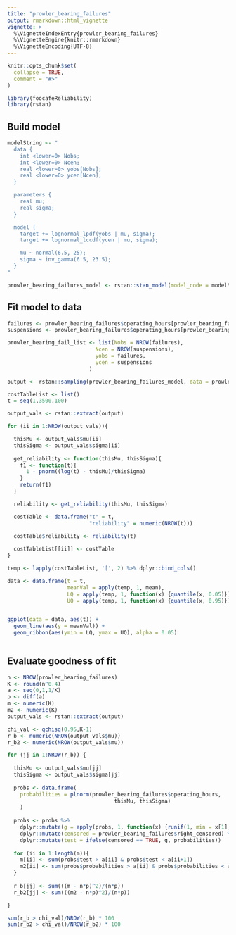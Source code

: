 ```yaml
---
title: "prowler_bearing_failures"
output: rmarkdown::html_vignette
vignette: >
  %\VignetteIndexEntry{prowler_bearing_failures}
  %\VignetteEngine{knitr::rmarkdown}
  %\VignetteEncoding{UTF-8}
---
```


```r
knitr::opts_chunk$set(
  collapse = TRUE,
  comment = "#>"
)
```

```r
library(foocafeReliability)
library(rstan)
```


## Build model
```R

modelString <- "
  data {
    int <lower=0> Nobs;
    int <lower=0> Ncen;
    real <lower=0> yobs[Nobs];
    real <lower=0> ycen[Ncen];
  }

  parameters {
    real mu;
    real sigma;
  }

  model {
    target += lognormal_lpdf(yobs | mu, sigma);
    target += lognormal_lccdf(ycen | mu, sigma);

    mu ~ normal(6.5, 25);
    sigma ~ inv_gamma(6.5, 23.5);
  }
"

prowler_bearing_failures_model <- rstan::stan_model(model_code = modelString)


```

## Fit model to data
```R
failures <- prowler_bearing_failures$operating_hours[prowler_bearing_failures$right_censored == FALSE]
suspensions <- prowler_bearing_failures$operating_hours[prowler_bearing_failures$right_censored == TRUE]

prowler_bearing_fail_list <- list(Nobs = NROW(failures),
                            Ncen = NROW(suspensions),
                            yobs = failures,
                            ycen = suspensions
                          )

output <- rstan::sampling(prowler_bearing_failures_model, data = prowler_bearing_fail_list, chains = 4, iter = 4000, control = list(adapt_delta = 0.9))

```

```R

costTableList <- list()
t = seq(1,3500,100)

output_vals <- rstan::extract(output)

for (ii in 1:NROW(output_vals)){

  thisMu <- output_vals$mu[ii]
  thisSigma <- output_vals$sigma[ii]
  
  get_reliability <- function(thisMu, thisSigma){
    f1 <- function(t){
      1 - pnorm((log(t) - thisMu)/thisSigma)
    }
    return(f1)
  }

  reliability <- get_reliability(thisMu, thisSigma)

  costTable <- data.frame("t" = t,
                          "reliability" = numeric(NROW(t)))

  costTable$reliability <- reliability(t)
  
  costTableList[[ii]] <- costTable
}

temp <- lapply(costTableList, '[', 2) %>% dplyr::bind_cols()

data <- data.frame(t = t,
                   meanVal = apply(temp, 1, mean),
                   LQ = apply(temp, 1, function(x) {quantile(x, 0.05)}),
                   UQ = apply(temp, 1, function(x) {quantile(x, 0.95)}))


ggplot(data = data, aes(t)) +
  geom_line(aes(y = meanVal)) +
  geom_ribbon(aes(ymin = LQ, ymax = UQ), alpha = 0.05)
  

```


## Evaluate goodness of fit
```R

n <- NROW(prowler_bearing_failures)
K <- round(n^0.4)
a <- seq(0,1,1/K)
p <- diff(a)
m <- numeric(K)
m2 <- numeric(K)
output_vals <- rstan::extract(output)

chi_val <- qchisq(0.95,K-1)
r_b <- numeric(NROW(output_vals$mu))
r_b2 <- numeric(NROW(output_vals$mu))

for (jj in 1:NROW(r_b)) {
  
  thisMu <- output_vals$mu[jj]
  thisSigma <- output_vals$sigma[jj]
  
  probs <- data.frame(
    probabilities = plnorm(prowler_bearing_failures$operating_hours,
                                  thisMu, thisSigma)
    )
  
  probs <- probs %>%
    dplyr::mutate(g = apply(probs, 1, function(x) {runif(1, min = x[1], max = 1)} )) %>% 
    dplyr::mutate(censored = prowler_bearing_failures$right_censored) %>% 
    dplyr::mutate(test = ifelse(censored == TRUE, g, probabilities))
  
  for (ii in 1:length(m)){
    m[ii] <- sum(probs$test > a[ii] & probs$test < a[ii+1])
    m2[ii] <- sum(probs$probabilities > a[ii] & probs$probabilities < a[ii+1])
  }
  
  r_b[jj] <- sum(((m - n*p)^2)/(n*p))
  r_b2[jj] <- sum(((m2 - n*p)^2)/(n*p))

}

```


```R

sum(r_b > chi_val)/NROW(r_b) * 100
sum(r_b2 > chi_val)/NROW(r_b2) * 100

```
